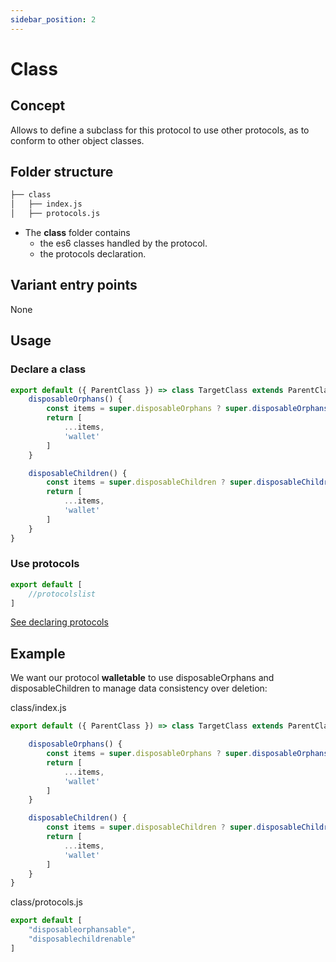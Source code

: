 ```yaml
---
sidebar_position: 2
---
```


# Class

## Concept
Allows to define a subclass for this protocol to use other protocols, as to conform to other object classes.

## Folder structure

```bash
├── class
│   ├── index.js
│   ├── protocols.js
```

- The **class** folder contains 
    - the es6 classes handled by the protocol.
    - the protocols declaration.

## Variant entry points
None

## Usage
### Declare a class

```js
export default ({ ParentClass }) => class TargetClass extends ParentClass {
    disposableOrphans() {
        const items = super.disposableOrphans ? super.disposableOrphans() : []
        return [
            ...items,
            'wallet'
        ]
    }

    disposableChildren() {
        const items = super.disposableChildren ? super.disposableChildren() : []
        return [
            ...items,
            'wallet'
        ]
    }
}
```
### Use protocols
```js
export default [
    //protocolslist 
]
```
[See declaring protocols](../../guides/protocols/use.mdx)

## Example
We want our protocol **walletable** to use disposableOrphans and disposableChildren to manage data consistency over deletion:

class/index.js
```js
export default ({ ParentClass }) => class TargetClass extends ParentClass {   

    disposableOrphans() {
        const items = super.disposableOrphans ? super.disposableOrphans() : []
        return [
            ...items,
            'wallet'
        ]
    }

    disposableChildren() {
        const items = super.disposableChildren ? super.disposableChildren() : []
        return [
            ...items,
            'wallet'
        ]
    }
}
``` 

class/protocols.js
```js
export default [
    "disposableorphansable",
    "disposablechildrenable"
]
``` 